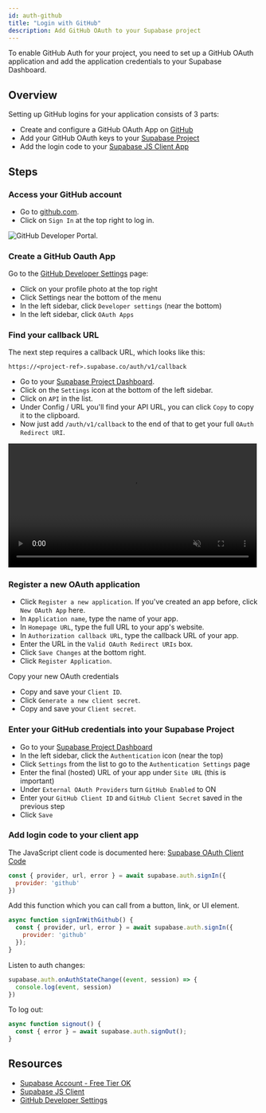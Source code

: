 ```yaml
---
id: auth-github
title: "Login with GitHub"
description: Add GitHub OAuth to your Supabase project
---
```



To enable GitHub Auth for your project, you need to set up a GitHub OAuth application and add the application credentials to your Supabase Dashboard.

## Overview

Setting up GitHub logins for your application consists of 3 parts:

* Create and configure a GitHub OAuth App on [GitHub](https://github.com)
* Add your GitHub OAuth keys to your [Supabase Project](https://supabase.io)
* Add the login code to your [Supabase JS Client App](https://github.com/supabase/supabase-js)

## Steps

### Access your GitHub account

- Go to [github.com](https://github.com).
- Click on `Sign In` at the top right to log in.

![GitHub Developer Portal.](/img/guides/github-portal.png)

### Create a GitHub Oauth App

Go to the [GitHub Developer Settings](https://github.com/settings/developers) page:

- Click on your profile photo at the top right
- Click Settings near the bottom of the menu
- In the left sidebar, click `Developer settings` (near the bottom)
- In the left sidebar, click `OAuth Apps`

### Find your callback URL

The next step requires a callback URL, which looks like this: 

`https://<project-ref>.supabase.co/auth/v1/callback`

- Go to your [Supabase Project Dashboard](https://supabase.io).
- Click on the `Settings` icon at the bottom of the left sidebar.
- Click on `API` in the list.
- Under Config / URL you'll find your API URL, you can click `Copy` to copy it to the clipboard.
- Now just add `/auth/v1/callback` to the end of that to get your full `OAuth Redirect URI`.

<video width="99%" muted playsInline controls="true">
<source src="/videos/api/api-url-and-key.mp4" type="video/mp4" muted playsInline />
</video>

### Register a new OAuth application

- Click `Register a new application`. If you've created an app before, click `New OAuth App` here.
- In `Application name`, type the name of your app.
- In `Homepage URL`, type the full URL to your app's website.
- In `Authorization callback URL`, type the callback URL of your app.
- Enter the URL in the `Valid OAuth Redirect URIs` box.
- Click `Save Changes` at the bottom right.
- Click `Register Application`.

Copy your new OAuth credentials

- Copy and save your `Client ID`.
- Click `Generate a new client secret`.
- Copy and save your `Client secret`.

### Enter your GitHub credentials into your Supabase Project

- Go to your [Supabase Project Dashboard](https://supabase.io)
- In the left sidebar, click the `Authentication` icon (near the top)
- Click `Settings` from the list to go to the `Authentication Settings` page
- Enter the final (hosted) URL of your app under `Site URL` (this is important)
- Under `External OAuth Providers` turn `GitHub Enabled` to ON
- Enter your `GitHub Client ID` and `GitHub Client Secret` saved in the previous step
- Click `Save`

### Add login code to your client app

The JavaScript client code is documented here: [Supabase OAuth Client Code](https://supabase.io/docs/reference/javascript/auth-signin#sign-in-using-third-party-providers)

```js
const { provider, url, error } = await supabase.auth.signIn({
  provider: 'github'
})
```

Add this function which you can call from a button, link, or UI element.

```js
async function signInWithGithub() {
  const { provider, url, error } = await supabase.auth.signIn({
    provider: 'github'
  });
}
```

Listen to auth changes:

```js
supabase.auth.onAuthStateChange((event, session) => {
  console.log(event, session)
})
```

To log out:

```js
async function signout() {
  const { error } = await supabase.auth.signOut();
}
```

## Resources

* [Supabase Account - Free Tier OK](https://supabase.io)
* [Supabase JS Client](https://github.com/supabase/supabase-js)
* [GitHub Developer Settings](https://github.com/settings/developers)
